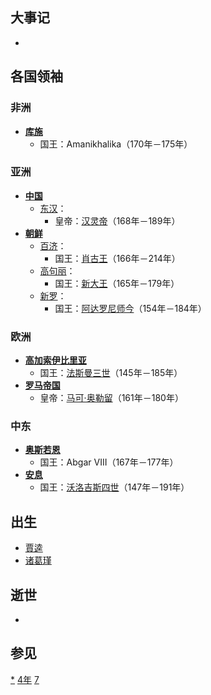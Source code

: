 {{yearTOC|174|东汉'''[[熹平|熹平]]三年'''}}

== 大事记 ==
*

== 各国领袖 ==
=== 非洲 ===
*'''[[库施|库施]]'''
**国王：Amanikhalika（170年－175年）

=== 亚洲 ===
*'''[[中国|中国]]'''
**[[东汉|东汉]]：
***皇帝：[[汉灵帝|汉灵帝]]（168年－189年）
*'''[[朝鲜民主主义人民共和国|朝鲜]]'''
**[[百濟|百济]]：
***国王：[[肖古王|肖古王]]（166年－214年）
**[[高句丽|高句丽]]：
***国王：[[新大王|新大王]]（165年－179年）
**[[新罗|新罗]]：
***国王：[[阿达罗尼师今|阿达罗尼师今]]（154年－184年）

=== 欧洲 ===
*'''[[高加索伊比利亞王國|高加索伊比里亚]]'''
**国王：[[法斯曼三世|法斯曼三世]]（145年－185年）
*'''[[羅馬帝國|罗马帝国]]'''
**皇帝：[[馬爾庫斯·奧列里烏斯|马可·奥勒留]]（161年－180年）

=== 中东 ===
*'''[[奥斯若恩|奥斯若恩]]'''
**国王：Abgar VIII（167年－177年）
*'''[[安息_(国家)|安息]]''' 
**国王：[[沃洛吉斯四世|沃洛吉斯四世]]（147年－191年）

== 出生 ==
*[[贾逵_(三国)|賈逵]]
*[[诸葛瑾|诸葛瑾]]

== 逝世 ==
*

== 参见 ==
{{Wikisource year mention}}

[[Category:174年|*]]
[[Category:170年代|4年]]
[[Category:2世纪各年|7]]